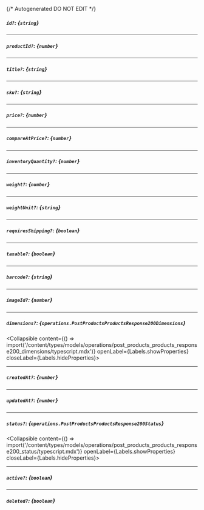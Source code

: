 {/* Autogenerated DO NOT EDIT  */}

##### `id?`: *{`string`}*

---
##### `productId?`: *{`number`}*

---
##### `title?`: *{`string`}*

---
##### `sku?`: *{`string`}*

---
##### `price?`: *{`number`}*

---
##### `compareAtPrice?`: *{`number`}*

---
##### `inventoryQuantity?`: *{`number`}*

---
##### `weight?`: *{`number`}*

---
##### `weightUnit?`: *{`string`}*

---
##### `requiresShipping?`: *{`boolean`}*

---
##### `taxable?`: *{`boolean`}*

---
##### `barcode?`: *{`string`}*

---
##### `imageId?`: *{`number`}*

---
##### `dimensions?`: *{`operations.PostProductsProductsResponse200Dimensions`}*
<Collapsible content={() => import('/content/types/models/operations/post_products_products_response200_dimensions/typescript.mdx')} openLabel={Labels.showProperties} closeLabel={Labels.hideProperties}>
</Collapsible>

---
##### `createdAt?`: *{`number`}*

---
##### `updatedAt?`: *{`number`}*

---
##### `status?`: *{`operations.PostProductsProductsResponse200Status`}*
<Collapsible content={() => import('/content/types/models/operations/post_products_products_response200_status/typescript.mdx')} openLabel={Labels.showProperties} closeLabel={Labels.hideProperties}>
</Collapsible>

---
##### `active?`: *{`boolean`}*

---
##### `deleted?`: *{`boolean`}*


